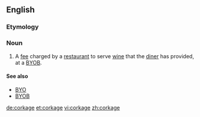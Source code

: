 ==English==

===Etymology===
{{suffix|cork|age}}

===Noun===
{{en-noun|-}}

# A [[fee]] charged by a [[restaurant]] to serve [[wine]] that the [[diner]] has provided, at a [[BYOB]].

====See also====
* [[BYO]]
* [[BYOB]]

[[de:corkage]]
[[et:corkage]]
[[vi:corkage]]
[[zh:corkage]]